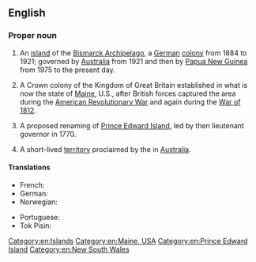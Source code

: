 ==English==
{{wikipedia}}

===Proper noun===
{{en-proper noun|head=[[new|New]] [[Ireland]]}}

# An [[island]] of the [[Bismarck Archipelago]], a [[German]] [[colony]] from 1884 to 1921; governed by [[Australia]] from 1921 and then by [[Papua New Guinea]] from 1975 to the present day.
# {{lb|en|historical}} A Crown colony of the Kingdom of Great Britain established in what is now the state of [[Maine]], U.S., after British forces captured the area during the [[American Revolutionary War]] and again during the [[War of 1812]].
# {{lb|en|historical}} A proposed renaming of [[Prince Edward Island]], led by then lieutenant governor {{w|Walter Patterson (governor)|Walter Patterson}} in 1770.
# {{lb|en|historical}} A short-lived [[territory]] proclaimed by the {{w|Castle Hill convict rebellion}} in [[Australia]].

====Translations====
{{trans-top|island}}
* French: {{t+|fr|Nouvelle-Irlande|f}}
* German: {{t|de|Neumecklenburg}}
* Norwegian: {{t|no|New Ireland}}
{{trans-mid}}
* Portuguese: {{t|pt|Nova Irlanda|f}}
* Tok Pisin: {{t|tpi|Nu Ailan}}
{{trans-bottom}}

[[Category:en:Islands]]
[[Category:en:Maine, USA]]
[[Category:en:Prince Edward Island]]
[[Category:en:New South Wales]]